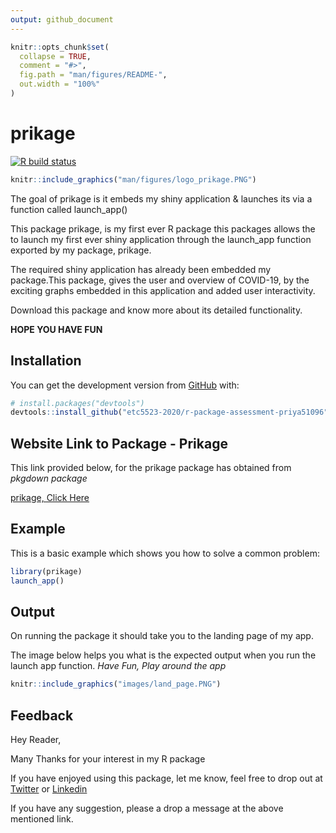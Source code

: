 ```yaml
---
output: github_document
---
```


<!-- README.md is generated from README.Rmd. Please edit that file -->

```r
knitr::opts_chunk$set(
  collapse = TRUE,
  comment = "#>",
  fig.path = "man/figures/README-",
  out.width = "100%"
)
```

# prikage

<!-- badges: start -->
[![R build status](https://github.com/etc5523-2020/r-package-assessment-priya51096/workflows/R-CMD-check/badge.svg)](https://github.com/etc5523-2020/r-package-assessment-priya51096/actions)
<!-- badges: end -->

```r
knitr::include_graphics("man/figures/logo_prikage.PNG")
```


The goal of prikage is  it embeds my shiny application & launches its via a function called launch_app()

This package prikage, is my first ever R package this packages allows the to launch my first ever shiny application through the launch_app function exported by my package, prikage. 

The required shiny application has already been embedded my package.This package, gives the user and overview of COVID-19, by the exciting graphs embedded in this application and added user interactivity. 

Download this package and know more about its detailed functionality.

**HOPE YOU HAVE FUN**

## Installation

You can get the development version from [GitHub](https://github.com/) with:

``` r
# install.packages("devtools")
devtools::install_github("etc5523-2020/r-package-assessment-priya51096")
```
## Website Link to Package - Prikage

This link provided below, for the prikage package has obtained from _pkgdown package_

[prikage, Click Here](https://etc5523-2020.github.io/r-package-assessment-priya51096/)

## Example

This is a basic example which shows you how to solve a common problem:

```r
library(prikage)
launch_app() 
```

## Output

On running the package it should take you to the landing page of my app. 

The image below helps you what is the expected output when you run the launch app function. *Have Fun, Play around the app*

```r
knitr::include_graphics("images/land_page.PNG")
```

## Feedback

Hey Reader,

Many Thanks for your interest in my R package

If you have enjoyed using this package, let me know, feel free to drop out at [Twitter](https://twitter.com/DingorkarPriya) or [Linkedin](https://www.linkedin.com/in/priya-dingorkar/)

If you have any suggestion, please a drop a message at the above mentioned link.
